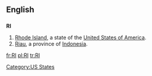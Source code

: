 ==English==

==={{abbreviation}}===
'''RI'''

# [[Rhode Island]], a state of the [[United States of America]].
#[[Riau]], a province of [[Indonesia]].

[[Category:US States]]

[[fr:RI]]
[[pl:RI]]
[[tr:RI]]